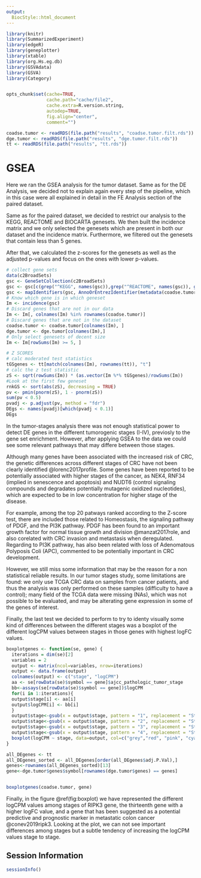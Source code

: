```yaml
---
output:
  BiocStyle::html_document
---
```


<!---
Because we split the analysis pipeline in different independent files,
to speed up processing it, here in the setup block we load libraries and
objects that were loaded or produced in the previously processed file,
and which are necessary in this file.
--->

```r
library(knitr)
library(SummarizedExperiment)
library(edgeR)
library(geneplotter)
library(xtable)
library(org.Hs.eg.db)
library(GSVAdata)
library(GSVA)
library(Category)


opts_chunk$set(cache=TRUE,
               cache.path="cache/file2",
               cache.extra=R.version.string,
               autodep=TRUE,
               fig.align="center",
               comment="")

coadse.tumor <- readRDS(file.path("results", "coadse.tumor.filt.rds"))
dge.tumor <- readRDS(file.path("results", "dge.tumor.filt.rds"))
tt <- readRDS(file.path("results", "tt.rds"))
```

# GSEA

Here we ran the GSEA analysis for the tumor dataset. Same as for the DE Analysis, we decided not to explain again every step of the pipeline, which in this case were all explained in detail in the FE Analysis section of the paired dataset.

Same as for the paired dataset, we decided to restrict our analysis to the KEGG, REACTOME and BIOCARTA genesets. We then built the incidence matrix and we only selected the genesets which are present in both our dataset and the incidence matrix.
Furthermore, we filtered out the genesets that contain less than 5 genes.

After that, we calculated the z-scores for the genesets as well as the adjusted p-values and focus on the ones with lower p-values.

```r
# collect gene sets
data(c2BroadSets)
gsc <- GeneSetCollection(c2BroadSets)
gsc <- gsc[c(grep("^KEGG", names(gsc)),grep("^REACTOME", names(gsc)), grep("^BIOCARTA", names(gsc)))]
gsc <- mapIdentifiers(gsc, AnnoOrEntrezIdentifier(metadata(coadse.tumor)$annotation))
# Know which gene is in which geneset
Im <- incidence(gsc)
# Discard genes that are not in our data
Im <- Im[, colnames(Im) %in% rownames(coadse.tumor)]
# Discard genes that are not in the dataset
coadse.tumor <- coadse.tumor[colnames(Im), ]
dge.tumor <- dge.tumor[colnames(Im),]
# Only select genesets of decent size
Im <- Im[rowSums(Im) >= 5, ]

# Z SCORES
# calc moderated test statistics
tGSgenes <- tt[match(colnames(Im), rownames(tt)), "t"]
# calc the z test statistic
zS <- sqrt(rowSums(Im)) * (as.vector(Im %*% tGSgenes)/rowSums(Im))
#Look at the first few geneset
rnkGS <- sort(abs(zS), decreasing = TRUE)
pv <- pmin(pnorm(zS), 1 - pnorm(zS))
sum(pv < 0.5)
pvadj <- p.adjust(pv, method = "fdr")
DEgs <- names(pvadj)[which(pvadj < 0.1)]
DEgs
```
In the tumor-stages analysis there was not enough statistical power to detect DE genes in the different tumorogenic stages (I-IV), previosly to the gene set enrichment. However, after applying GSEA to the data we could see some relevant pathways that may differe between those stages. 

Although many genes have been associated with the increased risk of CRC, the genetic differences across different stages of CRC have not been clearly identified @lorenc2017profile. Some genes have been reported to be potentially associated with higher stages of the cancer, as NEK4, RNF34 (implied in senescence and apoptosis) and NUDT6 (control signaling compounds and degradates potentially mutagenic oxidized nucleotides), which are expected to be in low concentration for higher stage of the disease. 

For example, among the top 20 patways ranked according to the Z-score test, there are included those related to Homeostasis, the signaling pathway of PDGF, and the PI3K pathway. PDGF has been found to an important growth factor for normal tissue growth and division @manzat2017role, and also corelated with CRC invasion and metastasis when deregulated. Regarding to PI3K pathway, has also been related with loss of Adenomatous Polyposis Coli (APC), commented to be potentially important in CRC development. 

However, we still miss some information that may be the reason for a non statistical reliable results. In our tumor stages study, some limitations are found: we only use TCGA CRC data on samples from cancer patients, and thus the analysis was only performed on these samples (difficulty to have a control); many field of the TCGA data were missing (NAs), which was not possible to be evaluated, and may be alterating gene expression in some of the genes of interest.

Finally, the last test we decided to perform to try to identy visually some kind of differences between the different stages was a boxplot of the different logCPM values between stages in those genes with highest logFC values.

```r
boxplotgenes <- function(se, gene) {
  iterations = dim(se)[2]
  variables = 2
  output <- matrix(ncol=variables, nrow=iterations)
  output <- data.frame(output)
  colnames(output) <- c("stage", "logCPM")
  aa <- se[rowData(se)$symbol == gene]$ajcc_pathologic_tumor_stage
  bb<-assays(se[rowData(se)$symbol == gene])$logCPM
  for(i in 1:iterations){
  output$stage[i] <- aa[i]
  output$logCPM[i] <- bb[i]
  }
  output$stage<-gsub(x = output$stage, pattern = "1", replacement = "Stage I")
  output$stage<-gsub(x = output$stage, pattern = "2", replacement = "Stage II")
  output$stage<-gsub(x = output$stage, pattern = "3", replacement = "Stage III")
  output$stage<-gsub(x = output$stage, pattern = "4", replacement = "Stage IV")
  boxplot(logCPM ~ stage, data=output, col=c("grey","red", "pink", "cyan", main= gene , ylab="logCPM"))
}

all_DEgenes <- tt
all_DEgenes_sorted <- all_DEgenes[order(all_DEgenes$adj.P.Val),]
genes<-rownames(all_DEgenes_sorted)[13]
gene<-dge.tumor$genes$symbol[rownames(dge.tumor$genes) == genes]


boxplotgenes(coadse.tumor, gene)
```
Finally, in the figure @ref(fig:boxplot) we have represented the different logCPM values among stages of RIPK3 gene, the thirteenth gene with a higher logFC value, and a gene that has been suggested as a potential predictive and prognostic marker in metastatic colon cancer @conev2019ripk3. Looking at the plot, we can not see important differences among stages but a subtle tendency of increasing the logCPM values stage to stage. 


## Session Information
```r
sessionInfo()
```